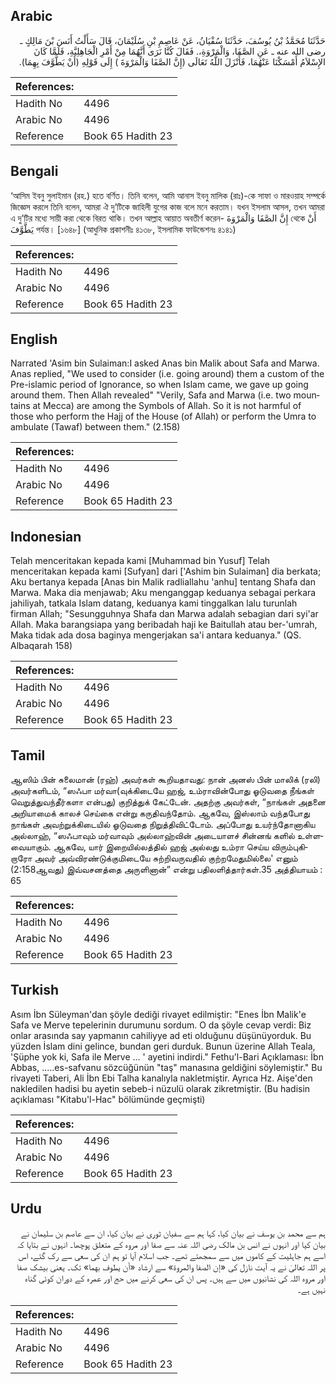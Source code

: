 ## Arabic


<div dir="rtl" lang="ar" style={{fontSize:'larger',backgroundColor:'#f8f9fa',padding:20}}>
حَدَّثَنَا مُحَمَّدُ بْنُ يُوسُفَ، حَدَّثَنَا سُفْيَانُ، عَنْ عَاصِمِ بْنِ سُلَيْمَانَ، قَالَ سَأَلْتُ أَنَسَ بْنَ مَالِكٍ ـ رضى الله عنه ـ عَنِ الصَّفَا، وَالْمَرْوَةِ،‏.‏ فَقَالَ كُنَّا نَرَى أَنَّهُمَا مِنْ أَمْرِ الْجَاهِلِيَّةِ، فَلَمَّا كَانَ الإِسْلاَمُ أَمْسَكْنَا عَنْهُمَا، فَأَنْزَلَ اللَّهُ تَعَالَى ‏(‏إِنَّ الصَّفَا وَالْمَرْوَةَ ‏)‏ إِلَى قَوْلِهِ ‏(‏أَنْ يَطَّوَّفَ بِهِمَا‏)‏‏.‏
</div>
<div style={{backgroundColor:'#f8f9fa',padding:20, marginBottom: 10}}><table> <thead> <tr> <th>References:</th> <th></th> </tr> </thead> <tbody><tr><td>Hadith No</td><td>4496</td></tr><tr><td>Arabic No</td><td>4496</td></tr><tr><td>Reference</td><td>Book 65 Hadith 23</td></tr></tbody></table></div>

## Bengali


<div dir="ltr" lang="bn" style={{fontSize:'larger',backgroundColor:'#f8f9fa',padding:20}}>
‘আসিম ইবনু সুলাইমান (রহ.) হতে বর্ণিত। তিনি বলেন, আমি আনাস ইবনু মালিক (রাঃ)-কে সাফা ও মারওয়াহ সম্পর্কে জিজ্ঞেস করলে তিনি বলেন, আমরা ঐ দু’টিকে জাহিলী যুগের কাজ বলে মনে করতাম। যখন ইসলাম আসল, তখন আমরা এ দু’টির মধ্যে সায়ী করা থেকে বিরত থাকি। তখন আল্লাহ আয়াত অবতীর্ণ করেন- إِنَّ الصَّفَا وَالْمَرْوَةَ থেকে أَنْ يَطَّوَّفَ পর্যন্ত। [১৬৪৮] (আধুনিক প্রকাশনীঃ ৪১৩৮, ইসলামিক ফাউন্ডেশনঃ ৪১৪১)
</div>
<div style={{backgroundColor:'#f8f9fa',padding:20, marginBottom: 10}}><table> <thead> <tr> <th>References:</th> <th></th> </tr> </thead> <tbody><tr><td>Hadith No</td><td>4496</td></tr><tr><td>Arabic No</td><td>4496</td></tr><tr><td>Reference</td><td>Book 65 Hadith 23</td></tr></tbody></table></div>

## English


<div dir="ltr" lang="en" style={{fontSize:'larger',backgroundColor:'#f8f9fa',padding:20}}>
Narrated 'Asim bin Sulaiman:I asked Anas bin Malik about Safa and Marwa. Anas replied, "We used to consider (i.e. going around) them a custom of the Pre-islamic period of Ignorance, so when Islam came, we gave up going around them. Then Allah revealed" "Verily, Safa and Marwa (i.e. two mountains at Mecca) are among the Symbols of Allah. So it is not harmful of those who perform the Hajj of the House (of Allah) or perform the Umra to ambulate (Tawaf) between them." (2.158)
</div>
<div style={{backgroundColor:'#f8f9fa',padding:20, marginBottom: 10}}><table> <thead> <tr> <th>References:</th> <th></th> </tr> </thead> <tbody><tr><td>Hadith No</td><td>4496</td></tr><tr><td>Arabic No</td><td>4496</td></tr><tr><td>Reference</td><td>Book 65 Hadith 23</td></tr></tbody></table></div>

## Indonesian


<div dir="ltr" lang="id" style={{fontSize:'larger',backgroundColor:'#f8f9fa',padding:20}}>
Telah menceritakan kepada kami [Muhammad bin Yusuf] Telah menceritakan kepada kami [Sufyan] dari ['Ashim bin Sulaiman] dia berkata; Aku bertanya kepada [Anas bin Malik radliallahu 'anhu] tentang Shafa dan Marwa. Maka dia menjawab; Aku menganggap keduanya sebagai perkara jahiliyah, tatkala Islam datang, keduanya kami tinggalkan lalu turunlah firman Allah; "Sesungguhnya Shafa dan Marwa adalah sebagian dari syi'ar Allah. Maka barangsiapa yang beribadah haji ke Baitullah atau ber-'umrah, Maka tidak ada dosa baginya mengerjakan sa'i antara keduanya." (QS. Albaqarah 158)
</div>
<div style={{backgroundColor:'#f8f9fa',padding:20, marginBottom: 10}}><table> <thead> <tr> <th>References:</th> <th></th> </tr> </thead> <tbody><tr><td>Hadith No</td><td>4496</td></tr><tr><td>Arabic No</td><td>4496</td></tr><tr><td>Reference</td><td>Book 65 Hadith 23</td></tr></tbody></table></div>

## Tamil


<div dir="ltr" lang="ta" style={{fontSize:'larger',backgroundColor:'#f8f9fa',padding:20}}>
ஆஸிம் பின் சுலைமான் (ரஹ்) அவர்கள் கூறியதாவது: நான் அனஸ் பின் மாலிக் (ரலி) அவர்களிடம், “ஸஃபா மர்வா(வுக்கிடையே ஹஜ், உம்ராவின்போது ஓடுவதை நீங்கள் வெறுத்துவந்தீர்களா என்பது) குறித்துக் கேட்டேன். அதற்கு அவர்கள், “நாங்கள் அதனை அறியாமைக் காலச் செய்கை என்று கருதிவந்தோம். ஆகவே, இஸ்லாம் வந்தபோது நாங்கள் அவற்றுக்கிடையில் ஓடுவதை நிறுத்திவிட்டோம். அப்போது உயர்ந்தோனாகிய அல்லாஹ், “ஸஃபாவும் மர்வாவும் அல்லாஹ்வின் அடையாளச் சின்னங் களில் உள்ளவையாகும். ஆகவே, யார் இறையில்லத்தில் ஹஜ் அல்லது உம்ரா செய்ய விரும்புகிறாரோ அவர் அவ்விரண்டுக்குமிடையே சுற்றிவருவதில் குற்றமேதுமில்லை' எனும் (2:158ஆவது) இவ்வசனத்தை அருளினான்” என்று பதிலளித்தார்கள்.35 அத்தியாயம் : 65
</div>
<div style={{backgroundColor:'#f8f9fa',padding:20, marginBottom: 10}}><table> <thead> <tr> <th>References:</th> <th></th> </tr> </thead> <tbody><tr><td>Hadith No</td><td>4496</td></tr><tr><td>Arabic No</td><td>4496</td></tr><tr><td>Reference</td><td>Book 65 Hadith 23</td></tr></tbody></table></div>

## Turkish


<div dir="ltr" lang="tr" style={{fontSize:'larger',backgroundColor:'#f8f9fa',padding:20}}>
Asım İbn Süleyman'dan şöyle dediği rivayet edilmiştir: "Enes İbn Malik'e Safa ve Merve tepelerinin durumunu sordum. O da şöyle cevap verdi: Biz onlar arasında say yapmanın cahiliyye ad eti olduğunu düşünüyorduk. Bu yüzden İslam dini gelince, bundan geri durduk. Bunun üzerine Allah Teala, 'Şüphe yok ki, Safa ile Merve ... ' ayetini indirdi." Fethu'l-Bari Açıklaması: İbn Abbas, .....es-safvanu sözcüğünün "taş" manasına geldiğini söylemiştir." Bu rivayeti Taberi, Ali İbn Ebi Talha kanalıyla nakletmiştir. Ayrıca Hz. Aişe'den nakledilen hadisi bu ayetin sebeb-i nüzulü olarak zikretmiştir. (Bu hadisin açıklaması "Kitabu'l-Hac" bölümünde geçmişti)
</div>
<div style={{backgroundColor:'#f8f9fa',padding:20, marginBottom: 10}}><table> <thead> <tr> <th>References:</th> <th></th> </tr> </thead> <tbody><tr><td>Hadith No</td><td>4496</td></tr><tr><td>Arabic No</td><td>4496</td></tr><tr><td>Reference</td><td>Book 65 Hadith 23</td></tr></tbody></table></div>

## Urdu


<div dir="rtl" lang="ur" style={{fontSize:'larger',backgroundColor:'#f8f9fa',padding:20}}>
ہم سے محمد بن یوسف نے بیان کیا، کہا ہم سے سفیان ثوری نے بیان کیا، ان سے عاصم بن سلیمان نے بیان کیا اور انہوں نے انس بن مالک رضی اللہ عنہ سے صفا اور مروہ کے متعلق پوچھا۔ انہوں نے بتایا کہ اسے ہم جاہلیت کے کاموں میں سے سمجھتے تھے۔ جب اسلام آیا تو ہم ان کی سعی سے رک گئے، اس پر اللہ تعالیٰ نے یہ آیت نازل کی «إن الصفا والمروة» سے ارشاد «أن يطوف بهما‏» تک۔ یعنی بیشک صفا اور مروہ اللہ کی نشانیوں میں سے ہیں۔ پس ان کی سعی کرنے میں حج اور عمرہ کے دوران کوئی گناہ نہیں ہے۔
</div>
<div style={{backgroundColor:'#f8f9fa',padding:20, marginBottom: 10}}><table> <thead> <tr> <th>References:</th> <th></th> </tr> </thead> <tbody><tr><td>Hadith No</td><td>4496</td></tr><tr><td>Arabic No</td><td>4496</td></tr><tr><td>Reference</td><td>Book 65 Hadith 23</td></tr></tbody></table></div>
